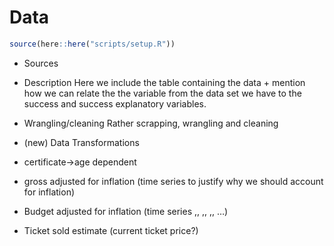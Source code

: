 # Data

```r
source(here::here("scripts/setup.R"))
```

* Sources
* Description
Here we include the table containing the data + mention how we can relate the the variable from the data set we have to the success and success  explanatory variables.



* Wrangling/cleaning
Rather scrapping, wrangling and cleaning


* (new) Data Transformations
- certificate->age dependent
- gross adjusted for inflation (time series to justify why we should account for inflation) 
- Budget adjusted for inflation (time series ,, ,, ,, ...)
- Ticket sold estimate (current ticket price?)



